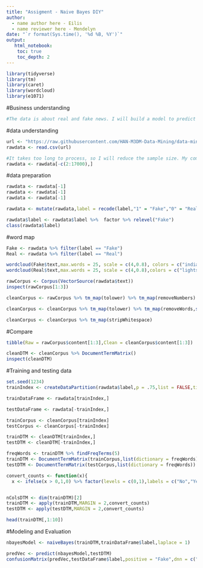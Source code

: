 ```yaml
---
title: "Assigment - Naive Bayes DIY"
author:
  - name author here - Eilis
  - name reviewer here - Mendelyn
date: "`r format(Sys.time(), '%d %B, %Y')`"
output:
   html_notebook:
    toc: true
    toc_depth: 2
---
```



```r
library(tidyverse)
library(tm)
library(caret)
library(wordcloud)
library(e1071)
```


#Business understanding
```r
#The data is about real and fake news. I will build a model to predict based on the words if it is a fake or real article. The data is large and messy so I have to do some cleaning. 
```

#data understanding

```r
url <- "https://raw.githubusercontent.com/HAN-M3DM-Data-Mining/data-mining-s2y2122-EilisLerpetre/master/datasets/NB-fakenews.csv"
rawdata <- read.csv(url)
```


```r
#It takes too long to process, so I will reduce the sample size. My computer can not handle that much objects
rawdata <- rawdata[-c(2:17000),]

```

#data preparation

```r
rawdata <- rawdata[-1]
rawdata <- rawdata[-1]
rawdata <- rawdata[-1]
```

```r
rawdata <- mutate(rawdata,label = recode(label,"1" = "Fake","0" = "Real"))
```


```r
rawdata$label <- rawdata$label %>%  factor %>% relevel("Fake")
class(rawdata$label)
```

#word map
```r
Fake <- rawdata %>% filter(label == "Fake")
Real <- rawdata %>% filter(label == "Real")
```

```r
wordcloud(Fake$text,max.words = 25, scale = c(4,0.8), colors = c("indianred1","indianred2","indianred3","indianred"))
wordcloud(Real$text,max.words = 25, scale = c(4,0.8),colors = c("lightsteelblue1","lightsteelblue2","lightsteelblue3","lightsteelblue"))
```



```r
rawCorpus <- Corpus(VectorSource(rawdata$text))
inspect(rawCorpus[1:3])
```


```r
cleanCorpus <- rawCorpus %>% tm_map(tolower) %>% tm_map(removeNumbers)
```

```r
cleanCorpus <- cleanCorpus %>% tm_map(tolower) %>% tm_map(removeWords,stopwords()) %>% tm_map(removePunctuation)
```


```r
cleanCorpus <- cleanCorpus %>% tm_map(stripWhitespace)
```

#Compare 
```r
tibble(Raw = rawCorpus$content[1:3],Clean = cleanCorpus$content[1:3])
```


```r
cleanDTM <- cleanCorpus %>% DocumentTermMatrix()
inspect(cleanDTM)
```


#Training and testing data
```r
set.seed(1234)
trainIndex <- createDataPartition(rawdata$label,p = .75,list = FALSE,times = 1)
```


```r
trainDataFrame <- rawdata[trainIndex,]
```


```r
testDataFrame <- rawdata[-trainIndex,]

trainCorpus <- cleanCorpus[trainIndex]
testCorpus <- cleanCorpus[-trainIndex]

trainDTM <- cleanDTM[trainIndex,]
testDTM <- cleanDTM[-trainIndex,]
```


```r
freqWords <- trainDTM %>% findFreqTerms(5)
trainDTM <- DocumentTermMatrix(trainCorpus,list(dictionary = freqWords))
testDTM <- DocumentTermMatrix(testCorpus,list(dictionary = freqWords))

```


```r
convert_counts <- function(x){
  x <- ifelse(x > 0,1,0) %>% factor(levels = c(0,1),labels = c("No","Yes"))}


nColsDTM <- dim(trainDTM)[2]
trainDTM <- apply(trainDTM,MARGIN = 2,convert_counts)
testDTM <- apply(testDTM,MARGIN = 2,convert_counts)

head(trainDTM[,1:10])
```

#Modeling and Evaluation
```r
nbayesModel <- naiveBayes(trainDTM,trainDataFrame$label,laplace = 1)
```


```r
predVec <- predict(nbayesModel,testDTM)
confusionMatrix(predVec,testDataFrame$label,positive = "Fake",dnn = c("Prediction","True"))
```

